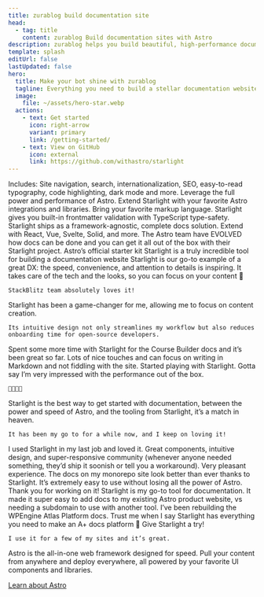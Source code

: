 ```yaml
---
title: zurablog build documentation site
head:
  - tag: title
    content: zurablog Build documentation sites with Astro
description: zurablog helps you build beautiful, high-performance documentation bot whatsapp 
template: splash
editUrl: false
lastUpdated: false
hero:
  title: Make your bot shine with zurablog
  tagline: Everything you need to build a stellar documentation website. Fast, accessible, and easy-to-use.
  image:
    file: ~/assets/hero-star.webp
  actions:
    - text: Get started
      icon: right-arrow
      variant: primary
      link: /getting-started/
    - text: View on GitHub
      icon: external
      link: https://github.com/withastro/starlight
---
```



<CardGrid stagger>
	<Card title="Documentation that delights" icon="open-book">
		Includes: Site navigation, search, internationalization, SEO, easy-to-read
		typography, code highlighting, dark mode and more.
	</Card>
	<Card title="Powered by Astro" icon="rocket">
		Leverage the full power and performance of Astro. Extend Starlight with your
		favorite Astro integrations and libraries.
	</Card>
	<Card title="Markdown, Markdoc, and MDX" icon="document">
		Bring your favorite markup language. Starlight gives you built-in
		frontmatter validation with TypeScript type-safety.
	</Card>
	<Card title="Bring your own UI components" icon="puzzle">
		Starlight ships as a framework-agnostic, complete docs solution. Extend with
		React, Vue, Svelte, Solid, and more.
	</Card>
</CardGrid>

<TestimonialGrid title="What people are saying">
  <Testimonial
    name="Rachel"
    handle="rachelnabors"
    cite="https://twitter.com/astrodotbuild/status/1724934718745915558"
  >
    The Astro team have EVOLVED how docs can be done and you can get it all out of the box with their Starlight project.
  </Testimonial>
  <Testimonial
    name="Flavio"
    handle="flaviocopes"
    cite="https://twitter.com/flaviocopes/status/1738237658717905108"
  >
    Astro’s official starter kit Starlight is a truly incredible tool for building a documentation website
  </Testimonial>
  <Testimonial
    name="Tomek"
    handle="sulco"
    cite="https://twitter.com/sulco/status/1735610348730802342"
  >
    Starlight is our go-to example of a great DX: the speed, convenience, and
    attention to details is inspiring. It takes care of the tech and the looks,
    so you can focus on your content 👏
     
    StackBlitz team absolutely loves it!
  </Testimonial>
  <Testimonial
    name="Roberto"
    handle="RmeetsH"
    cite="https://twitter.com/RmeetsH/status/1735783992018760090"
  >
    Starlight has been a game-changer for me, allowing me to focus on content creation.

    Its intuitive design not only streamlines my workflow but also reduces onboarding time for open-source developers.

  </Testimonial>
  <Testimonial
    name="Joel"
    handle="jhooks"
    cite="https://twitter.com/jhooks/status/1727405160547418405"
  >
    Spent some more time with Starlight for the Course Builder docs and it’s been great so far. Lots of nice touches and can focus on writing in Markdown and not fiddling with the site.
  </Testimonial>
  <Testimonial
    name="Rick"
    handle="rick_viscomi"
    cite="https://twitter.com/rick_viscomi/status/1665867447910510593"
  >
    Started playing with Starlight. Gotta say I’m very impressed with the performance out of the box.

    💯💯💯💯

  </Testimonial>
  <Testimonial
    name="Nicolas"
    handle="beaussan"
    cite="https://twitter.com/beaussan/status/1735625189583466893"
  >
    Starlight is the best way to get started with documentation, between the
    power and speed of Astro, and the tooling from Starlight, it’s a match in
    heaven.

    It has been my go to for a while now, and I keep on loving it!

  </Testimonial>
  <Testimonial
    name="Sylwia"
    handle="SylwiaVargas"
    cite="https://x.com/SylwiaVargas/status/1726556825741578286"
  >
    I used Starlight in my last job and loved it. Great components, intuitive
    design, and super-responsive community (whenever anyone needed something,
    they’d ship it soonish or tell you a workaround). Very pleasant experience.
  </Testimonial>
  <Testimonial
    name="Lou Cyx"
    handle="loucyx"
    cite="https://elk.zone/m.webtoo.ls/@loucyx@mastodon.social/111587380021362284"
  >
    The docs on my monorepo site look better than ever thanks to Starlight. It’s extremely easy to use without losing all the power of Astro. Thank you for working on it!
  </Testimonial>
  <Testimonial
    name="BowTiedWebReaper"
    handle="BowTiedWebReapr"
    cite="https://twitter.com/BowTiedWebReapr/status/1735633399501697517"
  >
    Starlight is my go-to tool for documentation. It made it super easy to add docs to my existing Astro product website, vs needing a subdomain to use with another tool.
  </Testimonial>
  <Testimonial
    name="Jeff"
    handle="J_Everhart383"
    cite="https://twitter.com/J_Everhart383/status/1691900590048292908"
  >
    I’ve been rebuilding the WPEngine Atlas Platform docs. Trust me when I say Starlight has everything you need to make an A+ docs platform&nbsp;🙌
  </Testimonial>
  <Testimonial
    name="Chloe"
    handle="solelychloe"
    cite="https://twitter.com/solelychloe/status/1695115277602628082"
  >
    Give Starlight a try!

    I use it for a few of my sites and it’s great.

  </Testimonial>
</TestimonialGrid>

<AboutAstro title="Brought to you by">
Astro is the all-in-one web framework designed for speed.
Pull your content from anywhere and deploy everywhere, all powered by your favorite UI components and libraries.

[Learn about Astro](https://astro.build/)

</AboutAstro>
